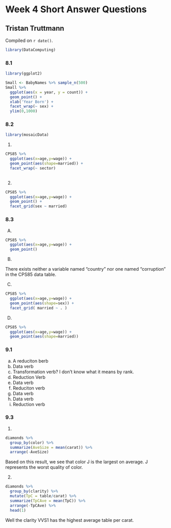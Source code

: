 # Week 4 Short Answer Questions

## Tristan Truttmann

<!-- leave this material as is -->
Compiled on `r date()`.

```r
library(DataComputing)
```
<!-- put your content after this line -->

### 8.1 

```r
library(ggplot2)
```

```r
Small <- BabyNames %>% sample_n(500)
Small %>%
  ggplot(aes(x = year, y = count)) +
  geom_point() + 
  xlab('Year Born') + 
  facet_wrap(~ sex) + 
  ylim(0,1000)
```

### 8.2

```r
library(mosaicData)
```

(1) 

```r
CPS85 %>%
  ggplot(aes(x=age,y=wage)) + 
  geom_point(aes(shape=married)) + 
  facet_wrap(~ sector) 
  
```

(2) 

```r
CPS85 %>%
  ggplot(aes(x=age,y=wage)) + 
  geom_point() + 
  facet_grid(sex ~ married)
```

### 8.3

(A) 

```r
CPS85 %>% 
  ggplot(aes(x=age,y=wage)) + 
  geom_point()
```

(B)

There exists neither a variable named "country" nor one named "corruption" in the CPS85 data table. 

(C) 

```r
CPS85 %>% 
  ggplot(aes(x=age,y=wage)) + 
  geom_point(aes(shape=sex)) + 
  facet_grid( married ~ . )
```

(D)

```r
CPS85 %>% 
  ggplot(aes(x=age,y=wage)) + 
  geom_point(aes(shape=married)) 
```

### 9.1

(a) A reduciton berb
(b) Data verb
(c) Transformation verb? I don't know what it means by rank. 
(d) Reduction Verb
(e) Data verb
(f) Reduciton verb
(g) Data verb
(h) Data verb
(i) Reduction verb

### 9.3

(1) 

```r
diamonds %>%
  group_by(color) %>% 
  summarize(AveSize = mean(carat)) %>% 
  arrange(-AveSize)
```

Based on this result, we see that color J is the largest on average.  J represents the worst quality of color.  

(2) 

```r
diamonds %>%
  group_by(clarity) %>%
  mutate(TpC = table/carat) %>%
  summarize(TpCAve = mean(TpC)) %>%
  arrange(-TpCAve) %>% 
  head(1)
```

Well the clarity VVS1 has the highest average table per carat. 


